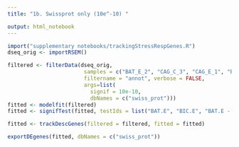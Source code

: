 ```yaml
---
title: "1b. Swissprot only (10e^-10) "

output: html_notebook
---
```

```r
import("supplementary notebooks/trackingStressRespGenes.R")
dseq_orig <- importRSEM()
```

```r
filtered <- filterData(dseq_orig, 
                        samples = c("BAT_E_2", "CAG_C_3", "CAG_E_1", "BIC_C_3"),
                        filtername = "annot", verbose = FALSE,
                        args=list(
                          signif = 10e-10, 
                          dbNames = c("swiss_prot")))
fitted <- modelfit(filtered)
fitted <- signifTest(fitted, testIds = list("BAT.E", "BIC.E", "BAT.E - BIC.E", "E", "E + BAT.E", "E + BIC.E"))
```

```r
fitted <- trackDescGenes(filtered = filtered, fitted = fitted)
```


```r
exportDEgenes(fitted, dbNames = c("swiss_prot"))
```



